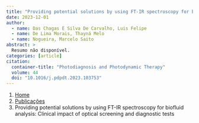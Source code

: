 ```yaml
---
title: "Providing potential solutions by using FT-IR spectroscopy for biofluid analysis: Clinical impact of optical screening and diagnostic tests"
date: 2023-12-01
author:
  - name: Das Chagas E Silva De Carvalho, Luis Felipe
  - name: De Lima Morais, Thayná Melo
  - name: Nogueira, Marcelo Saito
abstract: > 
  Resumo não disponível.
categories: [article]
citation: 
  container-title: "Photodiagnosis and Photodynamic Therapy"
  volume: 44
  doi: "10.1016/j.pdpdt.2023.103753"
---
```


```{=html}
<nav aria-label="breadcrumb">
  <ol class="breadcrumb">
    <li class="breadcrumb-item"><a href="../../index.html">Home</a></li>
    <li class="breadcrumb-item"><a href="../index.html">Publicações</a></li>
    <li class="breadcrumb-item active" aria-current="page">Providing potential solutions by using FT-IR spectroscopy for biofluid analysis: Clinical impact of optical screening and diagnostic tests</li>
  </ol>
</nav>
```
